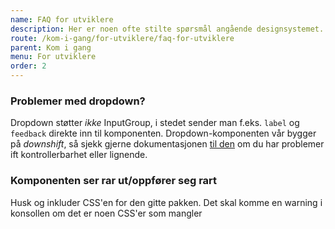 ```yaml
---
name: FAQ for utviklere
description: Her er noen ofte stilte spørsmål angående designsystemet.
route: /kom-i-gang/for-utviklere/faq-for-utviklere
parent: Kom i gang
menu: For utviklere
order: 2
---
```



<PageHeader></PageHeader>

### Problemer med dropdown?

Dropdown støtter _ikke_ InputGroup, i stedet sender man f.eks. `label` og `feedback` direkte inn til komponenten.
Dropdown-komponenten vår bygger på _downshift_, så sjekk gjerne dokumentasjonen [til den](https://github.com/downshift-js/downshift) om du har problemer ift kontrollerbarhet eller lignende.

### Komponenten ser rar ut/oppfører seg rart

Husk og inkluder CSS'en for den gitte pakken. Det skal komme en warning i konsollen om det er noen CSS'er som mangler
